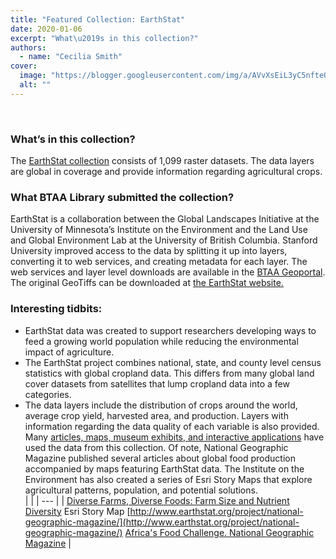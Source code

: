 ```yaml
---
title: "Featured Collection: EarthStat"
date: 2020-01-06
excerpt: "What\u2019s in this collection?"
authors:
  - name: "Cecilia Smith"
cover:
  image: "https://blogger.googleusercontent.com/img/a/AVvXsEiL3yC5nfteQeAHWxxLT8k3PxfNub0xY1VrHP4MswcJPGwLWR9s_sayVNMZfXfkIsCNOH5jpZAHEuMONmhtEuXrJcuHIcbkk-58a1vqTH0tEb6UbbyckwbEj_f79V63qxIl1Xk9WbU91Y2getdRwdxyl_ObMHwlF_IdFR50862_u9dzgSRikbIJgkM7Ug"
  alt: ""
---
```


<br/><a href="https://geo.btaa.org/catalog/05d-08" target="_blank"><img alt="" src="https://blogger.googleusercontent.com/img/a/AVvXsEiL3yC5nfteQeAHWxxLT8k3PxfNub0xY1VrHP4MswcJPGwLWR9s_sayVNMZfXfkIsCNOH5jpZAHEuMONmhtEuXrJcuHIcbkk-58a1vqTH0tEb6UbbyckwbEj_f79V63qxIl1Xk9WbU91Y2getdRwdxyl_ObMHwlF_IdFR50862_u9dzgSRikbIJgkM7Ug"/></a><br/>

### What’s in this collection?

The [EarthStat collection](https://www.google.com/url?q=https%3A%2F%2Fgeo.btaa.org%2Fcatalog%2F05d-08&amp;sa=D&amp;sntz=1&amp;usg=AOvVaw2DbY0uYaI0nLOJRHiA5u20) consists of 1,099 raster datasets. The data layers are global in coverage and provide information regarding agricultural crops.

### What BTAA Library submitted the collection?

EarthStat is a collaboration between the Global Landscapes Initiative at the University of Minnesota’s Institute on the Environment and the Land Use and Global Environment Lab at the University of British Columbia. Stanford University improved access to the data by splitting it up into layers, converting it to web services, and creating metadata for each layer. The web services and layer level downloads are available in the [BTAA Geoportal](https://www.google.com/url?q=https%3A%2F%2Fgeo.btaa.org%2Fcatalog%2F05d-08&amp;sa=D&amp;sntz=1&amp;usg=AOvVaw2DbY0uYaI0nLOJRHiA5u20). The original GeoTiffs can be downloaded at [the EarthStat website.](http://www.google.com/url?q=http%3A%2F%2Fwww.earthstat.org%2F&amp;sa=D&amp;sntz=1&amp;usg=AOvVaw1Ntc65MCYo2keBue5mz8lk)<br/>

### Interesting tidbits:


- EarthStat data was created to support researchers developing ways to feed a growing world population while reducing the environmental impact of agriculture.
- The EarthStat project combines national, state, and county level census statistics with global cropland data. This differs from many global land cover datasets from satellites that lump cropland data into a few categories.
- The data layers include the distribution of crops around the world, average crop yield, harvested area, and production. Layers with information regarding the data quality of each variable is also provided.
<br/>Many [articles, maps, museum exhibits, and interactive applications](http://www.google.com/url?q=http%3A%2F%2Fwww.earthstat.org%2Fcollaborations%2F&amp;sa=D&amp;sntz=1&amp;usg=AOvVaw0App05q6_1O7chTBKuYwts) have used the data from this collection. Of note, National Geographic Magazine published several articles about global food production accompanied by maps featuring EarthStat data. The Institute on the Environment has also created a series of Esri Story Maps that explore agricultural patterns, population, and potential solutions.<br/>
|   |
| --- |
| [Diverse Farms, Diverse Foods: Farm Size and Nutrient Diversity](https://umn.maps.arcgis.com/apps/Cascade/index.html?appid=a48c26df4577490ba8b92d410df2e1fd) Esri Story Map [http://www.earthstat.org/project/national-geographic-magazine/](http://www.earthstat.org/project/national-geographic-magazine/) [Africa's Food Challenge. National Geographic Magazine](http://www.earthstat.org/project/national-geographic-magazine/) |
<br/><br/>
